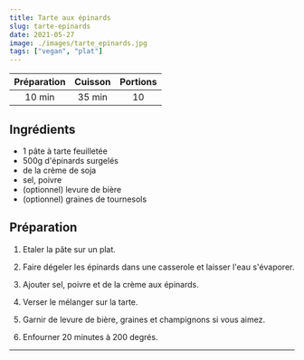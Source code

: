 ```yaml
---
title: Tarte aux épinards
slug: tarte-epinards
date: 2021-05-27
image: ./images/tarte_epinards.jpg
tags: ["vegan", "plat"]
---
```


| Préparation | Cuisson | Portions |
| :-: | :-: | :-: |
| 10 min | 35 min | 10 |

## Ingrédients
- <ListItem>1 pâte à tarte feuilletée</ListItem>
- <ListItem>500g d'épinards surgelés</ListItem>
- <ListItem>de la crème de soja</ListItem>
- <ListItem>sel, poivre</ListItem>
- <ListItem>(optionnel) levure de bière</ListItem>
- <ListItem>(optionnel) graines de tournesols</ListItem>

## Préparation

1. Etaler la pâte sur un plat.

2. Faire dégeler les épinards dans une casserole et laisser l'eau s'évaporer.

3. Ajouter sel, poivre et de la crème aux épinards.

4. Verser le mélanger sur la tarte.

5. Garnir de levure de bière, graines et champignons si vous aimez.

6. Enfourner 20 minutes à 200 degrés.

---
